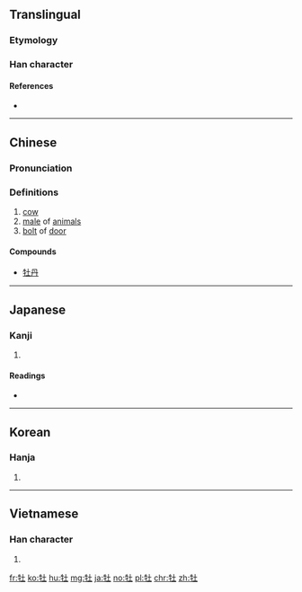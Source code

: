 {{also|牝}}
==Translingual==

===Etymology===
{{Han compound|牛|土|c1=s|c2=p|t1=cattle|ls=psc}}

===Han character===
{{Han char|rn=93|rad=牛|as=03|sn=7|four=24510|canj=HQG|ids=⿰牛土}}

====References====
* {{Han ref|kx=0697.110|dkj=19933|dj=1110.010|hdz=31801.020|uh=7261|ud=29281|bh=A864|bd=43108}}

----

==Chinese==
{{zh-forms}}

===Pronunciation===
{{zh-pron
|m=mǔ
|c=maau5,mau5
|mc=y
|oc=y
|ma=
|cat=n
}}

===Definitions===
# [[cow]]
# [[male]] of [[animal]]s
# [[bolt]] of [[door]]

====Compounds====
* [[牡丹]]

----

==Japanese==

===Kanji===
{{ja-kanji|grade=|rs=牛03}}

# {{defn|lang=ja|sort=牛03}}

====Readings====
* {{ja-readings|goon=[[む]] (mu), [[も]] (mo)|kanyoon=[[ぼ]] (bo)|kanon=[[ぼう]] (bō)|kun=[[おす]] (osu)}}

----

==Korean==

===Hanja===
{{ko-hanja|hangeul=모|eumhun=|rv=mo|mr=mo|y=mo}}

# {{defn|lang=ko|sort=牛03}}

----

==Vietnamese==

===Han character===
{{vi-hantu|[[mẫu]]|rs=牛03}}

# {{defn|lang=vi|sort=牛03}}

[[fr:牡]]
[[ko:牡]]
[[hu:牡]]
[[mg:牡]]
[[ja:牡]]
[[no:牡]]
[[pl:牡]]
[[chr:牡]]
[[zh:牡]]